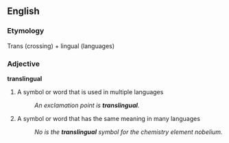 ==English==

===Etymology===
Trans (crossing) + lingual (languages)

===Adjective===
'''translingual'''
#A symbol or word that is used in multiple languages
#:''An exclamation point is '''translingual'''.''
#A symbol or word that has the same meaning in many languages
#:''No is the '''translingual''' symbol for the chemistry element nobelium.''